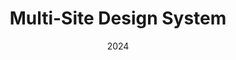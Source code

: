 ---
title: Multi-Site Design System
type: Case Study
image: /images/multi-brand-design-system/thumbnail.webp
imageAltText: Project image

keyword1: Design Systems
keyword2: Product Strategy
keyword3: Accessibility
date: 2024

summary: Standardizing over a dozen landing pages by creating a flexible, scalable design system—creating accessibility guardrails and cutting launch time in half.

ctaLabel: Read Case Study
---